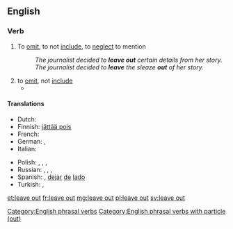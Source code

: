 ==English==

===Verb===
{{en-verb|leaves out|leaving out|left out|left out}}

# To [[omit]], to not [[include]], to [[neglect]] to mention
#:''The journalist decided to '''leave out''' certain details from her story.''
#:''The journalist decided to '''leave''' the sleaze '''out''' of her story.''
# to [[omit]], not [[include]]
#* {{quote-news
|year=2011
|date=June 4
|author=Phil McNulty
|title=England   2 - 2   Switzerland
|work=BBC
|url=http://news.bbc.co.uk/sport2/hi/football/13553428.stm
|page=
|passage=Capello mystifyingly '''left Ashley Young out''' despite a match-winning display in the Euro 2012 qualifier win in Wales in March and he only underlined the folly of the decision by emerging as substitute at half-time and striking a fine equaliser six minutes after coming on.}}

====Translations====
{{trans-top|To leave out or to not include}}
* Dutch: {{t+|nl|weglaten}}
* Finnish: [[jättää pois]]
* French: {{t+|fr|omettre}}
* German: {{t+|de|weglassen}}, {{t+|de|auslassen}}
* Italian: {{t+|it|omettere}}
{{trans-mid}}
* Polish: {{t+|pl|pominąć}}, {{t+|pl|pomijać}}, {{t+|pl|opuszczać}}, {{t+|pl|opuścić}}
* Russian: {{t|ru|пропускать|tr=propuskátʹ|sc=Cyrl}} {{impf}}, {{t|ru|пропустить|tr=propustítʹ|sc=Cyrl}} {{pf}}, {{t|ru|включать|tr=ne vključátʹ|alt=не включать|sc=Cyrl}} {{impf}}, {{t|ru|включить|tr=ne vključítʹ|alt=не включить|sc=Cyrl}} {{pf}}
* Spanish: {{t+|es|omitir}}, [[dejar]] [[de]] [[lado]]
* Turkish: {{t-|tr|hariç bırakmak}}, {{t+|tr|ihmal etmek}}
{{trans-bottom}}

[[Category:English phrasal verbs]]
[[Category:English phrasal verbs with particle (out)]]

[[et:leave out]]
[[fr:leave out]]
[[mg:leave out]]
[[pl:leave out]]
[[sv:leave out]]